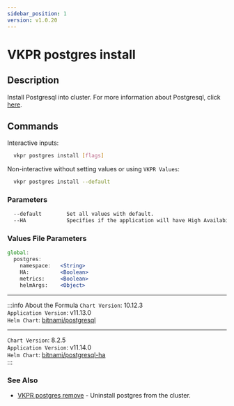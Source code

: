 ```yaml
---
sidebar_position: 1
version: v1.0.20
---
```


# VKPR postgres install

## Description

Install Postgresql into cluster. For more information about Postgresql, click [here](https://www.postgresql.org/).

## Commands

Interactive inputs:

```bash
  vkpr postgres install [flags]
```

Non-interactive without setting values or using `VKPR Values`:

```bash
  vkpr postgres install --default
```

### Parameters

```txt
  --default        Set all values with default.
  --HA             Specifies if the application will have High Availability.   Default: false
```

### Values File Parameters

```jsx title="vkpr.yaml"
global:
  postgres:
    namespace:   <String>
    HA:          <Boolean>
    metrics:     <Boolean>
    helmArgs:    <Object>
```

---

:::info About the Formula
`Chart Version`: 10.12.3 <br/>
`Application Version`: v11.13.0 <br/>
`Helm Chart`: [bitnami/postgresql](https://artifacthub.io/packages/helm/bitnami/postgresql) <br/>

---

`Chart Version`: 8.2.5 <br/>
`Application Version`: v11.14.0 <br/>
`Helm Chart`: [bitnami/postgresql-ha](https://artifacthub.io/packages/helm/bitnami/postgresql-ha) <br/>
:::

### See Also

- [VKPR postgres remove](/docs/commands/postgresql/vkpr_postgres_remove) - Uninstall postgres from the cluster.
